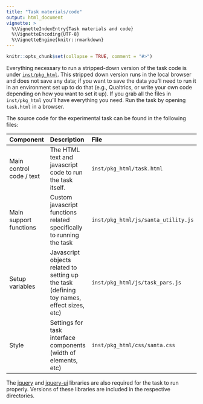 ```yaml
---
title: "Task materials/code"
output: html_document
vignette: >
  %\VignetteIndexEntry{Task materials and code}
  %\VignetteEncoding{UTF-8}
  %\VignetteEngine{knitr::rmarkdown}
---
```


```r
knitr::opts_chunk$set(collapse = TRUE, comment = "#>")
```


Everything necessary to run a stripped-down version of the task code is under [`inst/pkg_html`](https://github.com/richarddmorey/Morey_Hoekstra_StatCognition/tree/master/inst/pkg_html/). This stripped down version runs in the local browser and does not save any data; if you want to save the data you'll need to run it in an environment set up to do that (e.g., Qualtrics, or write your own code depending on how you want to set it up). If you grab all the files in `inst/pkg_html` you'll have everything you need. Run the task by opening  `task.html` in a browser.

The source code for the experimental task can be found in the following files:

| Component  | Description  | File  |
|:--|:--|:--|
| Main control code / text | The HTML text and javascript code to run the task itself.  | `inst/pkg_html/task.html`   |
| Main support functions  | Custom javascript functions related specifically to running the task  | `inst/pkg_html/js/santa_utility.js`  |
| Setup variables  | Javascript objects related to setting up the task (defining toy names, effect sizes, etc)  | `inst/pkg_html/js/task_pars.js`  |
| Style | Settings for task interface components (width of elements, etc) | `inst/pkg_html/css/santa.css` |

The [jquery](https://jquery.com/) and [jquery-ui](https://jqueryui.com/) libraries are also required for the task to run properly. Versions of these libraries are included in the respective directories.


